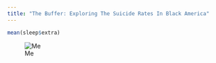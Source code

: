```yaml
---
title: "The Buffer: Exploring The Suicide Rates In Black America"
---
```




```r
mean(sleep$extra)
```


![Me](headshot.jpg)